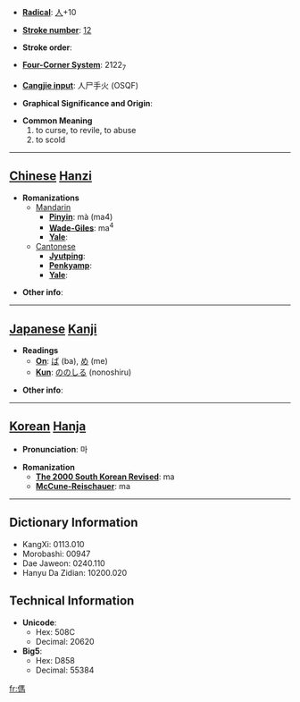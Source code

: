 * '''[[Wiktionary:Chinese radical index| Radical]]''': [[Wiktionary:Chinese radical index 人|人]]+10

* '''[[Wiktionary:Chinese total strokes index|Stroke number]]''': [[Wiktionary:Chinese total strokes index 12|12]]

* '''Stroke order''': 

* '''[[Wiktionary:Chinese four corner index|Four-Corner System]]''': 2122<sub>7</sub>

* '''[[Wiktionary:Chinese Cangjie index|Cangjie input]]''': 人尸手火 (OSQF)

* '''Graphical Significance and Origin''': 

* '''Common Meaning'''
*#to curse, to revile, to abuse
*# to scold


----

== [[Chinese]] [[Hanzi]] ==

* '''Romanizations'''
** [[Mandarin]]
*** '''[[Pinyin]]''': mà (ma4)
*** '''[[Wade-Giles]]''': ma<sup>4</sup>
*** '''[[Yale]]''': 
**[[Cantonese]]
***'''[[Jyutping]]''':
***'''[[Penkyamp]]''': 
***'''[[Yale]]''': 

* '''Other info''': 

----

== [[Japanese]] [[Kanji]] ==

* '''Readings'''
** '''[[On]]''': [[ば]] (ba), [[め]] (me)
** '''[[Kun]]''': [[ののしる]] (nonoshiru)

* '''Other info''':  

----

== [[Korean]] [[Hanja]] ==

* '''Pronunciation''': 마

* '''Romanization'''
** '''[[The 2000 South Korean Revised Romanization|The 2000 South Korean Revised]]''': ma
** '''[[McCune-Reischauer]]''': ma

----

== Dictionary Information ==

* KangXi: 0113.010
* Morobashi: 00947
* Dae Jaweon: 0240.110
* Hanyu Da Zidian: 10200.020

== Technical Information ==

* '''Unicode''':
** Hex: 508C
** Decimal: 20620
* '''Big5''':
** Hex: D858
** Decimal: 55384

[[fr:傌]]